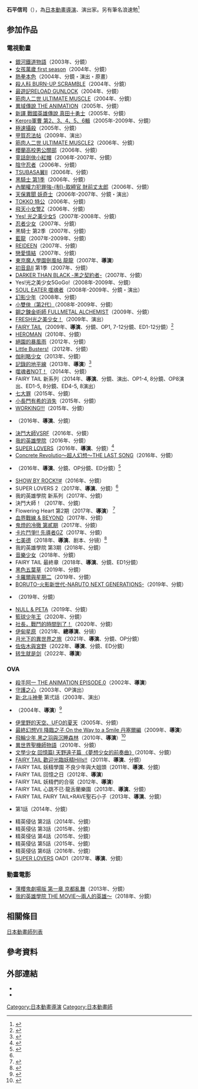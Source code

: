 {{blpsources|time=2016-06-02T01:21:26+00:00}}
'''石平信司'''（{{lang-ja|石平信司}}{{bd|||}}），為[[日本|日本]][[動畫|動畫]][[導演|導演]]、演出家。另有筆名浪速勉<ref>{{cite tweet |user=石平信司 |number=1266341529922093063 |date=2020年5月29日 |title=キングダム。アニメの1期と2期はコンテで参加してたから(ペンネームで)懐かしい。王騎とかバジオウとか王宮奪還とか王騎と風呂とか飛信隊とか楽しかったなー中国の広大な風景が実際にその場で見てないから空間の把握が難しかった。一度は見に行きたい… }}</ref>

== 参加作品 ==
=== 電視動畫 ===
* [[銀河鐵道物語|銀河鐵道物語]]（2003年、分鏡）
* [[女孩萬歲|女孩萬歲 first season]]（2004年、分鏡）
* [[熱拳本色|熱拳本色]]（2004年、分鏡・演出・原畫）
* [[科幻特攻|殺人科 BURN-UP SCRAMBLE]]（2004年、分鏡）
* [[最遊記|最遊記RELOAD GUNLOCK]]（2004年、分鏡）
* [[金肉人二世|筋肉人二世 ULTIMATE MUSCLE]]（2004年、分鏡）
* [[異域傳說系列|異域傳說 THE ANIMATION]]（2005年、分鏡）
* [[新譯_真田十勇士|新譯 戰國英雄傳說 真田十勇士]]（2005年、分鏡）
* [[Keroro軍曹_(動畫)|Keroro軍曹 第2、3、4、5、6輯]]（2005年-2009年、分鏡）
* [[極速攝殺|極速攝殺]]（2005年、分鏡）
* [[甲賀忍法帖_(動畫)|甲賀忍法帖]]（2009年、演出）
* [[金肉人二世|筋肉人二世 ULTIMATE MUSCLE2]]（2006年、分鏡）
* [[櫻蘭高校男公關部|櫻蘭高校男公關部]]（2006年、分鏡）
* [[童話劍俠小紅帽|童話劍俠小紅帽]]（2006年-2007年、分鏡）
* [[陰守忍者|陰守忍者]]（2006年、分鏡）
* [[TSUBASA翼|TSUBASA翼II]]（2006年、分鏡）
* [[黑騎士_(動畫)|黑騎士 第1季]]（2006年、分鏡）
* [[內閣權力犯罪強制取締官_財前丈太郎|內閣權力犯罪強-{制}-取締官 財前丈太郎]]（2006年、分鏡）
* [[天保異聞_妖奇士|天保異聞 妖奇士]]（2006年-2007年、分鏡・演出）
* [[TOKKO_特公|TOKKO 特公]]（2006年、分鏡）
* [[飛天小女警Z|飛天小女警Z]]（2006年、分鏡）
* [[Yes!_光之美少女5|Yes! 光之美少女5]]（2007年-2008年、分鏡）
* [[忍者少女|忍者少女]]（2007年、分鏡）
* 黑騎士 第2季（2007年、分鏡）
* [[藍龍_(動畫)|藍龍]]（2007年-2009年、分鏡）
* [[REIDEEN|REIDEEN]]（2007年、分鏡）
* [[戀愛情結|戀愛情結]]（2007年、分鏡）
* [[東京魔人學園劍風帖|東京魔人學園劍風帖 龍龍]]（2007年、'''導演'''）
* [[初音島II|初音島II]] 第1季（2007年、分鏡）
* [[DARKER_THAN_BLACK|DARKER THAN BLACK -黑之契約者-]]（2007年、分鏡）
* Yes!光之美少女5GoGo!（2008年-2009年、分鏡）
* [[SOUL_EATER|SOUL EATER 噬魂者]]（2008年-2009年、分鏡・演出）
* [[幻影少年|幻影少年]]（2008年、分鏡）
* [[小雙俠_(2008年動畫版)|小雙俠（第2代）]]（2008年-2009年、分鏡）
* [[鋼之鍊金術師_FULLMETAL_ALCHEMIST|鋼之鍊金術師 FULLMETAL ALCHEMIST]]（2009年、分鏡）
* [[FRESH光之美少女！|FRESH光之美少女！]]（2009年、演出）
* [[FAIRY_TAIL_(動畫)|FAIRY TAIL]]（2009年、'''導演'''、分鏡、OP1, 7-12分鏡、ED1-12分鏡）<ref>{{cite web|language=ja|accessdate=2016年6月1日|publisher=[[真島浩|真島浩]]／[[講談社|講談社]]／「FAIRY TAIL」製作委員會·[[東京電視台|東京電視台]]|title=STAFF & CAST|url=http://fairytail-tv.com/contents/staffcast/|archive-url=https://web.archive.org/web/20160502014408/http://fairytail-tv.com/contents/staffcast/|archive-date=2016年5月2日|dead-url=yes}}</ref>
* [[HEROMAN|HEROMAN]]（2010年、分鏡）
* [[絕園的暴風雨|絕園的暴風雨]]（2012年、分鏡）
* [[Little_Busters!|Little Busters!]]（2012年、分鏡）
* [[伽利略少女|伽利略少女]]（2013年、分鏡）
* [[記錄的地平線|記錄的地平線]]（2013年、'''導演'''）<ref>{{cite web|language=ja|accessdate=2016年6月1日|publisher=[[NHK|NHK]]|title=STAFF·CAST|url=http://www9.nhk.or.jp/anime/loghorizon/staffcast/index.html|archive-date=2014年9月28日|archive-url=https://web.archive.org/web/20140928025607/http://www9.nhk.or.jp/anime/loghorizon/staffcast/index.html|dead-url=no}}</ref>
* [[Soul_Eater_Not!|噬魂者NOT！]]（2014年、分鏡）
* FAIRY TAIL 新系列（2014年、'''導演'''、分鏡、演出、OP1-4, 8分鏡、OP8演出、ED1-5, 8分鏡、ED4-5, 8演出）
* [[七大罪_(漫畫)|七大罪]]（2015年、分鏡）
* [[小長門有希的消失|小長門有希的消失]]（2015年、分鏡）
* [[迷糊餐廳|WORKING!!!]]（2015年、分鏡）
* {{tsl|ja|フラワーリングハート|Flowering Heart}}（2016年、'''導演'''、分鏡）
* [[決鬥大師|決鬥大師VSRF]]（2016年、分鏡）<!--2016年4月3日起播，任分鏡時為2017年3月-->
* [[我的英雄學院|我的英雄學院]]（2016年、分鏡）
* [[SUPER_LOVERS|SUPER LOVERS]]（2016年、'''導演'''、分鏡）<ref name=SL>{{cite web|language=ja|accessdate=2016年6月1日|publisher=[[阿部美幸|阿部美幸]]／[[KADOKAWA|KADOKAWA]]／「SUPER LOVERS」製作委員會|title=STAFF/CAST|url=http://superlovers-anime.com/staff/|work=電視動畫「SUPER LOVERS」官方網站|archive-date=2016年5月29日|archive-url=https://web.archive.org/web/20160529060310/http://superlovers-anime.com/staff/|dead-url=no}}</ref>
* [[Concrete_Revolutio～超人幻想～|Concrete Revolutio～超人幻想～THE LAST SONG]]（2016年、分鏡）
* {{tsl|ja|ヘボット!|HEYBOT!}}（2016年、'''導演'''、分鏡、OP分鏡、ED分鏡）<ref>{{cite web|language=ja|accessdate=2016年8月18日|publisher=BNP/BANDAI, HEYBOT! PROJECT, [[名古屋電視台|名視]]|title=STAFF·CAST|url=http://www.heybot.net/staffcast/|work=HEYBOT!官方網站|archive-date=2016年8月17日|archive-url=https://web.archive.org/web/20160817204001/http://www.heybot.net/staffcast/|dead-url=no}}</ref>
* [[SHOW_BY_ROCK!!|SHOW BY ROCK!!#]]（2016年、分鏡）
* SUPER LOVERS 2（2017年、'''導演'''、分鏡）<ref name=SL />
* 我的英雄學院 新系列（2017年、分鏡）
* 決鬥大師！（2017年、分鏡）<!--2017年4月2日起播，任分鏡時為2017年7月30日第18話-->
* Flowering Heart 第2期（2017年、'''導演'''）<!--5月29日--><ref>{{cite tweet |user=石平信司 |number=869196264205803520 |date=2017年5月29日 |title=てなわけで本日から韓国にて「フラワーリングハート(二期)」が放送始まりました。アリたちの等身をちょいと変えており、変身も二段階に。シュエルはすっかり仲間になっており、賑やかに。トランプさんは新たな試練が…そして相変わらずブレまくります。ホント日本で放送したいネ～ }}</ref>
* [[血界戰線|血界戰線 & BEYOND]]（2017年、分鏡）
* [[鬼燈的冷徹|鬼燈的冷徹 第貳期]]（2017年、分鏡）
* [[卡片戰鬥先導者|卡片鬥爭!! 先導者GZ]]（2017年、分鏡）
* [[sin_七大罪|七美德]]（2018年、'''導演'''、剧本、分镜）<ref>{{cite web|language=ja|accessdate=2017年12月28日|publisher=HOBBY JAPAN/Niθ|title=七つの美徳アニメ公式サイト|url=http://7-virtues.net/anime/|archive-date=2017年12月25日|archive-url=https://web.archive.org/web/20171225230456/http://7-virtues.net/anime/|dead-url=no}}</ref>
* 我的英雄學院 第3期（2018年、分鏡）
* [[音樂少女|音樂少女]]（2018年、分鏡）
* FAIRY TAIL 最終章（2018年、'''導演'''、分鏡、ED1分鏡）
* [[黑色五葉草|黑色五葉草]]（2019年、分鏡）
* [[卡羅爾與星期二|卡羅爾與星期二]]（2019年、分鏡）
* [[BORUTO-火影新世代-NARUTO_NEXT_GENERATIONS-|BORUTO-火影新世代-NARUTO NEXT GENERATIONS-]]（2019年、分鏡）
* {{link-ja|ACTORS -Songs Connection-|ACTORS}}（2019年、分鏡）
* [[NULL_&_PETA|NULL & PETA]]（2019年、分鏡）
* [[籃球少年王|籃球少年王]]（2020年、分鏡）
* [[社長，戰鬥的時間到了！|社長，戰鬥的時間到了！]]（2020年、分鏡）
* [[伊甸星原|伊甸星原]]（2021年、'''總導演'''、分镜）
* [[月光下的異世界之旅|月光下的異世界之旅]]（2021年、'''導演'''、分鏡、OP分鏡）
* [[佐佐木與宮野|佐佐木與宮野]]（2022年、'''導演'''、分鏡、ED分鏡）
* [[转生就是剑|转生就是剑]]（2022年、'''導演'''）

=== OVA ===
* [[殺手阿一|殺手阿一 THE ANIMATION EPISODE.0]]（2002年、'''導演'''）
* [[銀河美少女_Hearts|守護之心]]（2003年、OP演出）
* [[北斗神拳|新·北斗神拳]] 第弍話（2003年、演出）
* {{tsl|ja|天罰エンジェルラビィ☆|天罰天使拉比}}（2004年、'''導演'''）<ref>{{cite web|language=ja|accessdate=2016年6月1日|publisher=KOGADO STUDIO, Inc./Angel Chamber|title=STAFF|url=http://www.tenbatsu.net/staff.html|archive-date=2016年3月31日|archive-url=https://web.archive.org/web/20160331141829/http://www.tenbatsu.net/staff.html|dead-url=no}}</ref>
* [[伊里野的天空、UFO的夏天|伊里野的天空、UFO的夏天]]（2005年、分鏡）
* [[最終幻想VII_降臨之子|最終幻想VII 降臨之子 On the Way to a Smile 丹塞爾編]]（2009年、'''導演'''）<!--導演疑另有其人，且記待考-->
* [[飛輪少年|飛輪少年 黑之羽與沉睡森林]]（2010年、'''導演'''）<ref>{{cite web|language=ja|accessdate=2016年6月1日|publisher=[[大暮維人|大暮維人]]/講談社|title=STAFF&CAST|url=http://gentei.kodansha.co.jp/airgear/staffcast/|archive-date=2016年3月16日|archive-url=https://web.archive.org/web/20160316161728/http://gentei.kodansha.co.jp/airgear/staffcast|dead-url=no}}</ref>
* [[異世界聖機師物語|異世界聖機師物語]]（2010年、分鏡）
* [[文學少女|文學少女 回憶篇I 天野遠子篇 《夢想少女的前奏曲》]]（2010年、分鏡）
* [[FAIRY_TAIL_(動畫)|FAIRY TAIL 歡迎光臨妖精Hills!!]]（2011年、'''導演'''、分鏡）<!--4月15日-->
* FAIRY TAIL 妖精學園 不良少年與大姐頭（2011年、'''導演'''、分鏡）<!--6月27日-->
* FAIRY TAIL 回憶之日（2012年、'''導演'''）<!--2月17日-->
* FAIRY TAIL 妖精們的合宿（2012年、'''導演'''）<!--11月16日-->
* FAIRY TAIL 心跳不已·龍舌蘭樂園（2013年、'''導演'''、分鏡）<!--6月17日-->
* FAIRY TAIL FAIRY TAIL×RAVE聖石小子（2013年、'''導演'''、分鏡）<!--8月16日-->
* {{tsl|ja|エリートジャック!!|精英侵佔}} 第1話（2014年、分鏡）<!--9月-->
* 精英侵佔 第2話（2014年、分鏡）<!--11月-->
* 精英侵佔 第3話（2015年、分鏡）<!--1月-->
* 精英侵佔 第4話（2015年、分鏡）<!--9月-->
* 精英侵佔 第5話（2015年、分鏡）<!--12月-->
* 精英侵佔 第6話（2016年、分鏡）<!--2月-->
* [[SUPER_LOVERS|SUPER LOVERS]] OAD1（2017年、'''導演'''、分鏡）<!--1月1日-->

=== 動畫電影 ===
* [[薄櫻鬼_～新選組奇譚～|薄櫻鬼劇場版 第一章 京都亂舞]]（2013年、分鏡）
* [[我的英雄學院|我的英雄學院 THE MOVIE～兩人的英雄～]]（2018年、分鏡）

== 相關條目 ==
[[日本動畫師列表|日本動畫師列表]]

== 參考資料 ==
{{Reflist}}

== 外部連結 ==
* {{imdb name|id=2500877|name=Shinji Ishihira}}
* {{Twitter|dmpmutation}}

{{DEFAULTSORT:Ishihira Shinji}}

[[Category:日本動畫導演|Category:日本動畫導演]]
[[Category:日本動畫師|Category:日本動畫師]]